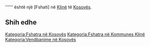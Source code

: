 {{Fshat në 
 | Emri                = Gajre
 | Emri (Rasa dhanore) = 
 | Figura              = 
 | Shteti              = Kosovës
 | Komuna              = Klinë
 | Kodi postar         = 
 | Sipërfaqja          = 
 | Popullsia           = 0
 | Regj. i popullsisë  = 
 | Dend. e popullsisë  = 
 | Faqja zyrtare       = 
 <!--- Koordinatat ----> 
 | Gjerësia            = 42.20056
 | Gjatësia            = 21.25139
 | Lartësia            = 
}}
'''''' është një [Fshati] në [[ Klinë ]] të [[ Kosovës ]].

<!-- == Gjeografia == -->
<!-- == Historia == -->
<!-- == Demografia == -->
== Shih edhe ==
{{Komuna Klinë}}
{{Kosovo-Administrata-Cung}}

[[Kategoria:Fshatra në Kosovës]]
[[Kategoria:Fshatra në Kommunes Klinë]]
[[Kategoria:Vendbanime në Kosovës]]
